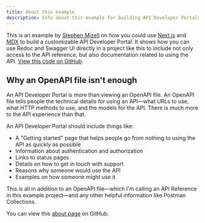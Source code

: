 ```yaml
---
title: About this example
description: Info about this example for building API Developer Portals with Next.js
---
```


This is an example by [Stephen Mizell](https://twitter.com/Stephen_Mizell) on how you could use [Next.js](https://nextjs.org/) and [MDX](https://mdxjs.com) to build a customizable API Developer Portal.
It shows how you can use Redoc and Swagger UI directly in a project like this to include not only access to the API reference, but also documentation related to using the API.
[View this code on GitHub](https://github.com/smizell/api-dev-portal).

## Why an OpenAPI file isn't enough

An API Developer Portal is more than viewing an OpenAPI file. An OpenAPI file tells people the technical details for using an API—what URLs to use, what HTTP methods to use, and the models for the API. There is much more to the API experience than that.

An API Developer Portal should include things like:

* A "Getting started" page that helps people go from nothing to using the API as quickly as possible
* Information about authentication and authorization
* Links to status pages
* Details on how to get in touch with support
* Reasons why someone would use the API
* Examples on how someone might use it

This is all in addition to an OpenAPI file—which I'm calling an API Reference in this example project—and any other helpful information like Postman Collections.

You can view this [about page](https://github.com/smizell/api-dev-portal/blob/main/pages/about.mdx) on GitHub.